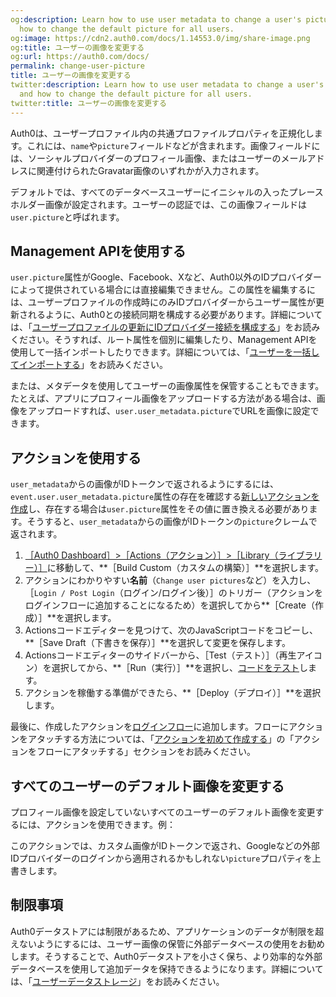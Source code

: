 ```yaml
---
og:description: Learn how to use user metadata to change a user's picture field and
  how to change the default picture for all users.
og:image: https://cdn2.auth0.com/docs/1.14553.0/img/share-image.png
og:title: ユーザーの画像を変更する
og:url: https://auth0.com/docs/
permalink: change-user-picture
title: ユーザーの画像を変更する
twitter:description: Learn how to use user metadata to change a user's picture field
  and how to change the default picture for all users.
twitter:title: ユーザーの画像を変更する
---
```


Auth0は、ユーザープロファイル内の共通プロファイルプロパティを正規化します。これには、`name`や`picture`フィールドなどが含まれます。画像フィールドには、ソーシャルプロバイダーのプロフィール画像、またはユーザーのメールアドレスに関連付けられたGravatar画像のいずれかが入力されます。

デフォルトでは、すべてのデータベースユーザーにイニシャルの入ったプレースホルダー画像が設定されます。ユーザーの認証では、この画像フィールドは`user.picture`と呼ばれます。

## Management APIを使用する

`user.picture`属性がGoogle、Facebook、Xなど、Auth0以外のIDプロバイダーによって提供されている場合には直接編集できません。この属性を編集するには、ユーザープロファイルの作成時にのみIDプロバイダーからユーザー属性が更新されるように、Auth0との接続同期を構成する必要があります。詳細については、「[ユーザープロファイルの更新にIDプロバイダー接続を構成する](/users/user-profiles/configure-connection-sync-with-auth0)」をお読みください。そうすれば、ルート属性を個別に編集したり、Management APIを使用して一括インポートしたりできます。詳細については、「[ユーザーを一括してインポートする](/users/import-and-export-users/bulk-user-imports)」をお読みください。

または、メタデータを使用してユーザーの画像属性を保管することもできます。たとえば、アプリにプロフィール画像をアップロードする方法がある場合は、画像をアップロードすれば、`user.user_metadata.picture`でURLを画像に設定できます。



## アクションを使用する

`user_metadata`からの画像がIDトークンで返されるようにするには、`event.user.user_metadata.picture`属性の存在を確認する[新しいアクションを作成](/actions/write-your-first-action)し、存在する場合は`user.picture`属性をその値に置き換える必要があります。そうすると、`user_metadata`からの画像がIDトークンの`picture`クレームで返されます。

1. [［Auth0 Dashboard］>［Actions（アクション）］>［Library（ライブラリー）］](https://manage.auth0.com/#/actions/library)に移動して、**［Build Custom（カスタムの構築）］**を選択します。
2. アクションにわかりやすい**名前**（`Change user pictures`など）を入力し、［`Login / Post Login`（ログイン/ログイン後）］のトリガー（アクションをログインフローに追加することになるため）を選択してから**［Create（作成）］**を選択します。
3. Actionsコードエディターを見つけて、次のJavaScriptコードをコピーし、**［Save Draft（下書きを保存）］**を選択して変更を保存します。
4. Actionsコードエディターのサイドバーから、［Test（テスト）］（再生アイコン）を選択してから、**［Run（実行）］**を選択し、[コードをテスト](/actions/test-actions)します。
5. アクションを稼働する準備ができたら、**［Deploy（デプロイ）］**を選択します。

最後に、作成したアクションを[ログインフロー](%24%7Bmanage_url%7D/#/actions/flows/login/)に追加します。フローにアクションをアタッチする方法については、「[アクションを初めて作成する](/actions/write-your-first-action)」の「アクションをフローにアタッチする」セクションをお読みください。

## すべてのユーザーのデフォルト画像を変更する

プロフィール画像を設定していないすべてのユーザーのデフォルト画像を変更するには、アクションを使用できます。例：



このアクションでは、カスタム画像がIDトークンで返され、Googleなどの外部IDプロバイダーのログインから適用されるかもしれない`picture`プロパティを上書きします。

## 制限事項

Auth0データストアには制限があるため、アプリケーションのデータが制限を超えないようにするには、ユーザー画像の保管に外部データベースの使用をお勧めします。そうすることで、Auth0データストアを小さく保ち、より効率的な外部データベースを使用して追加データを保持できるようになります。詳細については、「[ユーザーデータストレージ](/security/data-security/user-data-storage)」をお読みください。